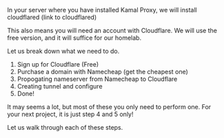 In your server where you have installed Kamal Proxy, we will install cloudflared (link to cloudflared)

This also means you will need an account with Cloudflare. We will use the free version, and it will suffice for our homelab.

Let us break down what we need to do.

1. Sign up for Cloudflare (Free)
2. Purchase a domain with Namecheap (get the cheapest one)
3. Propogating nameserver from Namecheap to Cloudflare
4. Creating tunnel and configure
5. Done!

It may seems a lot, but most of these you only need to perform one. For your next project, it is just step 4 and 5 only!

Let us walk through each of these steps.
